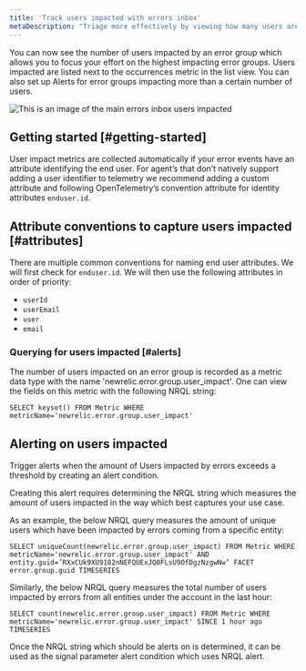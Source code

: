 ```yaml
---
title: 'Track users impacted with errors inbox'
metaDescription: "Triage more effectively by viewing how many users are impacted by an error group."
---
```



You can now see the number of users impacted by an error group which allows you to focus your effort on the 
highest impacting error groups. Users impacted are listed next to the occurrences metric in the list view. 
You can also set up Alerts for error groups impacting more than a certain number of users.

<img
  title="An image showing how to navigate users impacted"
  alt="This is an image of the main errors inbox users impacted"
  src={errorsinboxUsersImpacted}
/>

## Getting started [#getting-started]

User impact metrics are collected automatically if your error events have an attribute identifying the end user. 
For agent’s that don’t natively support adding a user identifier to telemetry we recommend adding a custom attribute and 
following OpenTelemetry’s convention attribute for identity attributes  `enduser.id`. 

## Attribute conventions to capture users impacted [#attributes]
There are multiple common conventions for naming end user attributes. We will first check for `enduser.id`. 
We will then use the following attributes in order of priority:

- `userId`
- `userEmail`
- `user`
- `email` 



### Querying for users impacted [#alerts]

The number of users impacted on an error group is recorded as a metric data type with the name 'newrelic.error.group.user_impact'. One can view the fields on this metric with the following NRQL string:

```
SELECT keyset() FROM Metric WHERE metricName='newrelic.error.group.user_impact'
```

## Alerting on users impacted

Trigger alerts when the amount of Users impacted by errors exceeds a threshold by creating an alert condition.

Creating this alert requires determining the NRQL string which measures the amount of users impacted in the way which best captures your use case.

As an example, the below NRQL query measures the amount of unique users which have been impacted by errors coming from a specific entity:

```
SELECT uniqueCount(newrelic.error.group.user_impact) FROM Metric WHERE metricName='newrelic.error.group.user_impact' AND entity.guid=’RXxCUk9XU9182nNEFQUExJQ0FLsU9OfDgzNzgwNw’ FACET error.group.guid TIMESERIES
```

Similarly, the below NRQL query measures the total number of users impacted by errors from all entities under the account in the last hour:

```
SELECT count(newrelic.error.group.user_impact) FROM Metric WHERE metricName='newrelic.error.group.user_impact' SINCE 1 hour ago TIMESERIES
```

Once the NRQL string which should be alerts on is determined, it can be used as the signal parameter alert condition which uses NRQL alert.

